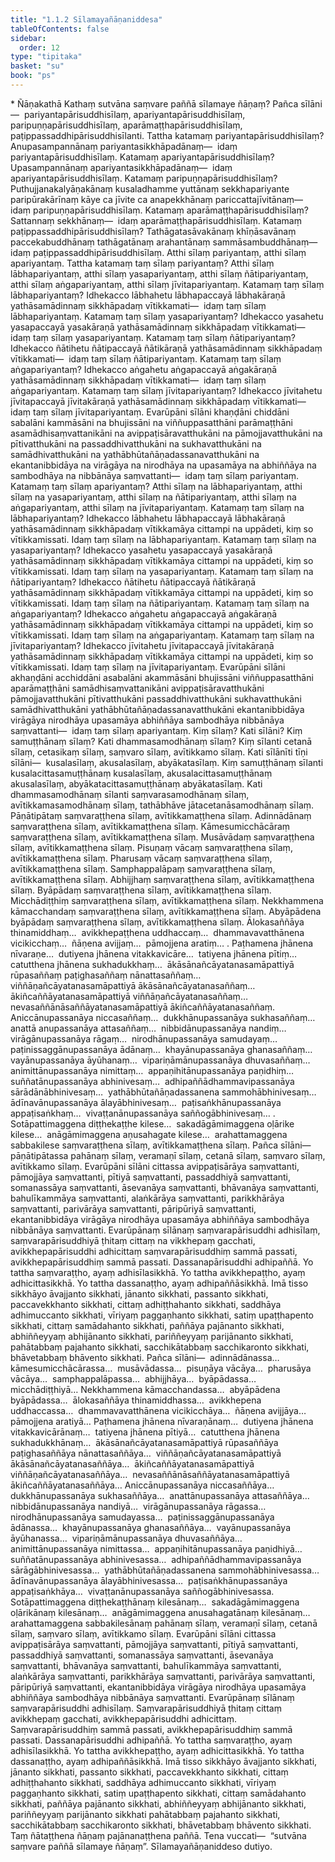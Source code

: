 ```yaml
---
title: "1.1.2 Sīlamayañāṇaniddesa"
tableOfContents: false
sidebar:
  order: 12
type: "tipitaka"
basket: "su"
book: "ps"
---
```



<DynamicBreadcrumb />

<Paragraph type="center" book="ps">
* Ñāṇakathā
</Paragraph>


<Division number="37" book="ps">

<Paragraph number="285" book="ps">
Kathaṃ sutvāna saṃvare paññā sīlamaye ñāṇaṃ? Pañca sīlāni—  pariyantapārisuddhisīlaṃ, apariyantapārisuddhisīlaṃ, paripuṇṇapārisuddhisīlaṃ, aparāmaṭṭhapārisuddhisīlaṃ, paṭippassaddhipārisuddhisīlanti.
</Paragraph>

<Paragraph number="286" book="ps">
Tattha katamaṃ pariyantapārisuddhisīlaṃ? Anupasampannānaṃ pariyantasikkhāpadānaṃ—  idaṃ pariyantapārisuddhisīlaṃ.
</Paragraph>

<Paragraph number="287" book="ps">
Katamaṃ apariyantapārisuddhisīlaṃ? Upasampannānaṃ apariyantasikkhāpadānaṃ—  idaṃ apariyantapārisuddhisīlaṃ.
</Paragraph>

<Paragraph number="288" book="ps">
Katamaṃ paripuṇṇapārisuddhisīlaṃ? Puthujjanakalyāṇakānaṃ kusaladhamme yuttānaṃ sekkhapariyante paripūrakārīnaṃ kāye ca jīvite ca anapekkhānaṃ pariccattajīvitānaṃ—  idaṃ paripuṇṇapārisuddhisīlaṃ.
</Paragraph>

<Paragraph number="289" book="ps">
Katamaṃ aparāmaṭṭhapārisuddhisīlaṃ? Sattannaṃ sekkhānaṃ—  idaṃ aparāmaṭṭhapārisuddhisīlaṃ.
</Paragraph>

<Paragraph number="290" book="ps">
Katamaṃ paṭippassaddhipārisuddhisīlaṃ? Tathāgatasāvakānaṃ khīṇāsavānaṃ paccekabuddhānaṃ tathāgatānaṃ arahantānaṃ sammāsambuddhānaṃ—  idaṃ paṭippassaddhipārisuddhisīlaṃ.
</Paragraph>

</Division>
<Division number="38" book="ps">

<Paragraph number="291" book="ps">
Atthi sīlaṃ pariyantaṃ, atthi sīlaṃ apariyantaṃ.
</Paragraph>

<Paragraph number="292" book="ps">
Tattha katamaṃ taṃ sīlaṃ pariyantaṃ? Atthi sīlaṃ lābhapariyantaṃ, atthi sīlaṃ yasapariyantaṃ, atthi sīlaṃ ñātipariyantaṃ, atthi sīlaṃ aṅgapariyantaṃ, atthi sīlaṃ jīvitapariyantaṃ.
</Paragraph>

<Paragraph number="293" book="ps">
Katamaṃ taṃ sīlaṃ lābhapariyantaṃ? Idhekacco lābhahetu lābhapaccayā lābhakāraṇā yathāsamādinnaṃ sikkhāpadaṃ vītikkamati—  idaṃ taṃ sīlaṃ lābhapariyantaṃ.
</Paragraph>

<Paragraph number="294" book="ps">
Katamaṃ taṃ sīlaṃ yasapariyantaṃ? Idhekacco yasahetu yasapaccayā yasakāraṇā yathāsamādinnaṃ sikkhāpadaṃ vītikkamati—  idaṃ taṃ sīlaṃ yasapariyantaṃ.
</Paragraph>

<Paragraph number="295" book="ps">
Katamaṃ taṃ sīlaṃ ñātipariyantaṃ? Idhekacco ñātihetu ñātipaccayā ñātikāraṇā yathāsamādinnaṃ sikkhāpadaṃ vītikkamati—  idaṃ taṃ sīlaṃ ñātipariyantaṃ.
</Paragraph>

<Paragraph number="296" book="ps">
Katamaṃ taṃ sīlaṃ aṅgapariyantaṃ? Idhekacco aṅgahetu aṅgapaccayā aṅgakāraṇā yathāsamādinnaṃ sikkhāpadaṃ vītikkamati—  idaṃ taṃ sīlaṃ aṅgapariyantaṃ.
</Paragraph>

<Paragraph number="297" book="ps">
Katamaṃ taṃ sīlaṃ jīvitapariyantaṃ? Idhekacco jīvitahetu jīvitapaccayā jīvitakāraṇā yathāsamādinnaṃ sikkhāpadaṃ vītikkamati—  idaṃ taṃ sīlaṃ jīvitapariyantaṃ. Evarūpāni sīlāni khaṇḍāni chiddāni sabalāni kammāsāni na bhujissāni na viññuppasatthāni parāmaṭṭhāni asamādhisaṃvattanikāni na avippaṭisāravatthukāni na pāmojjavatthukāni na pītivatthukāni na passaddhivatthukāni na sukhavatthukāni na samādhivatthukāni na yathābhūtañāṇadassanavatthukāni na ekantanibbidāya na virāgāya na nirodhāya na upasamāya na abhiññāya na sambodhāya na nibbānāya saṃvattanti—  idaṃ taṃ sīlaṃ pariyantaṃ.
</Paragraph>

<Paragraph number="298" book="ps">
Katamaṃ taṃ sīlaṃ apariyantaṃ? Atthi sīlaṃ na lābhapariyantaṃ, atthi sīlaṃ na yasapariyantaṃ, atthi sīlaṃ na ñātipariyantaṃ, atthi sīlaṃ na aṅgapariyantaṃ, atthi sīlaṃ na jīvitapariyantaṃ.
</Paragraph>

<Paragraph number="299" book="ps">
Katamaṃ taṃ sīlaṃ na lābhapariyantaṃ? Idhekacco lābhahetu lābhapaccayā lābhakāraṇā yathāsamādinnaṃ sikkhāpadaṃ vītikkamāya cittampi na uppādeti, kiṃ so vītikkamissati. Idaṃ taṃ sīlaṃ na lābhapariyantaṃ.
</Paragraph>

<Paragraph number="300" book="ps">
Katamaṃ taṃ sīlaṃ na yasapariyantaṃ? Idhekacco yasahetu yasapaccayā yasakāraṇā yathāsamādinnaṃ sikkhāpadaṃ vītikkamāya cittampi na uppādeti, kiṃ so vītikkamissati. Idaṃ taṃ sīlaṃ na yasapariyantaṃ.
</Paragraph>

<Paragraph number="301" book="ps">
Katamaṃ taṃ sīlaṃ na ñātipariyantaṃ? Idhekacco ñātihetu ñātipaccayā ñātikāraṇā yathāsamādinnaṃ sikkhāpadaṃ vītikkamāya cittampi na uppādeti, kiṃ so vītikkamissati. Idaṃ taṃ sīlaṃ na ñātipariyantaṃ.
</Paragraph>

<Paragraph number="302" book="ps">
Katamaṃ taṃ sīlaṃ na aṅgapariyantaṃ? Idhekacco aṅgahetu aṅgapaccayā aṅgakāraṇā yathāsamādinnaṃ sikkhāpadaṃ vītikkamāya cittampi na uppādeti, kiṃ so vītikkamissati. Idaṃ taṃ sīlaṃ na aṅgapariyantaṃ.
</Paragraph>

<Paragraph number="303" book="ps">
Katamaṃ taṃ sīlaṃ na jīvitapariyantaṃ? Idhekacco jīvitahetu jīvitapaccayā jīvitakāraṇā yathāsamādinnaṃ sikkhāpadaṃ vītikkamāya cittampi na uppādeti, kiṃ so vītikkamissati. Idaṃ taṃ sīlaṃ na jīvitapariyantaṃ. Evarūpāni sīlāni akhaṇḍāni acchiddāni asabalāni akammāsāni bhujissāni viññuppasatthāni aparāmaṭṭhāni samādhisaṃvattanikāni avippaṭisāravatthukāni pāmojjavatthukāni pītivatthukāni passaddhivatthukāni sukhavatthukāni samādhivatthukāni yathābhūtañāṇadassanavatthukāni ekantanibbidāya virāgāya nirodhāya upasamāya abhiññāya sambodhāya nibbānāya saṃvattanti—  idaṃ taṃ sīlaṃ apariyantaṃ.
</Paragraph>

</Division>
<Division number="39" book="ps">

<Paragraph number="304" book="ps">
Kiṃ sīlaṃ? Kati sīlāni? Kiṃ samuṭṭhānaṃ sīlaṃ? Kati dhammasamodhānaṃ sīlaṃ?
</Paragraph>

<Paragraph number="305" book="ps">
<Emphasis>Kiṃ sīlan</Emphasis>ti cetanā sīlaṃ, cetasikaṃ sīlaṃ, saṃvaro sīlaṃ, avītikkamo sīlaṃ.
</Paragraph>

<Paragraph number="306" book="ps">
<Emphasis>Kati sīlānī</Emphasis>ti tīṇi sīlāni—  kusalasīlaṃ, akusalasīlaṃ, abyākatasīlaṃ.
</Paragraph>

<Paragraph number="307" book="ps">
<Emphasis>Kiṃ samuṭṭhānaṃ sīlan</Emphasis>ti kusalacittasamuṭṭhānaṃ kusalasīlaṃ, akusalacittasamuṭṭhānaṃ akusalasīlaṃ, abyākatacittasamuṭṭhānaṃ abyākatasīlaṃ.
</Paragraph>

<Paragraph number="308" book="ps">
<Emphasis>Kati dhammasamodhānaṃ sīlan</Emphasis>ti saṃvarasamodhānaṃ sīlaṃ, avītikkamasamodhānaṃ sīlaṃ, tathābhāve jātacetanāsamodhānaṃ sīlaṃ.
</Paragraph>

</Division>
<Division number="40" book="ps">

<Paragraph number="309" book="ps">
Pāṇātipātaṃ saṃvaraṭṭhena sīlaṃ, avītikkamaṭṭhena sīlaṃ. Adinnādānaṃ saṃvaraṭṭhena sīlaṃ, avītikkamaṭṭhena sīlaṃ. Kāmesumicchācāraṃ saṃvaraṭṭhena sīlaṃ, avītikkamaṭṭhena sīlaṃ. Musāvādaṃ saṃvaraṭṭhena sīlaṃ, avītikkamaṭṭhena sīlaṃ. Pisuṇaṃ vācaṃ saṃvaraṭṭhena sīlaṃ, avītikkamaṭṭhena sīlaṃ. Pharusaṃ vācaṃ saṃvaraṭṭhena sīlaṃ, avītikkamaṭṭhena sīlaṃ. Samphappalāpaṃ saṃvaraṭṭhena sīlaṃ, avītikkamaṭṭhena sīlaṃ. Abhijjhaṃ saṃvaraṭṭhena sīlaṃ, avītikkamaṭṭhena sīlaṃ. Byāpādaṃ saṃvaraṭṭhena sīlaṃ, avītikkamaṭṭhena sīlaṃ. Micchādiṭṭhiṃ saṃvaraṭṭhena sīlaṃ, avītikkamaṭṭhena sīlaṃ.
</Paragraph>

<Paragraph number="310" book="ps">
Nekkhammena kāmacchandaṃ saṃvaraṭṭhena sīlaṃ, avītikkamaṭṭhena sīlaṃ. Abyāpādena byāpādaṃ saṃvaraṭṭhena sīlaṃ, avītikkamaṭṭhena sīlaṃ. Ālokasaññāya thinamiddhaṃ…  avikkhepaṭṭhena uddhaccaṃ…  dhammavavatthānena vicikicchaṃ…  ñāṇena avijjaṃ…  pāmojjena aratiṃ… .
</Paragraph>

<Paragraph number="311" book="ps">
Paṭhamena jhānena nīvaraṇe…  dutiyena jhānena vitakkavicāre…  tatiyena jhānena pītiṃ…  catutthena jhānena sukhadukkhaṃ…  ākāsānañcāyatanasamāpattiyā rūpasaññaṃ paṭighasaññaṃ nānattasaññaṃ…  viññāṇañcāyatanasamāpattiyā ākāsānañcāyatanasaññaṃ…  ākiñcaññāyatanasamāpattiyā viññāṇañcāyatanasaññaṃ…  nevasaññānāsaññāyatanasamāpattiyā ākiñcaññāyatanasaññaṃ.
</Paragraph>

<Paragraph number="312" book="ps">
Aniccānupassanāya niccasaññaṃ…  dukkhānupassanāya sukhasaññaṃ…  anattā anupassanāya attasaññaṃ…  nibbidānupassanāya nandiṃ…  virāgānupassanāya rāgaṃ…  nirodhānupassanāya samudayaṃ…  paṭinissaggānupassanāya ādānaṃ…  khayānupassanāya ghanasaññaṃ…  vayānupassanāya āyūhanaṃ…  vipariṇāmānupassanāya dhuvasaññaṃ…  animittānupassanāya nimittaṃ…  appaṇihitānupassanāya paṇidhiṃ…  suññatānupassanāya abhinivesaṃ…  adhipaññādhammavipassanāya sārādānābhinivesaṃ…  yathābhūtañāṇadassanena sammohābhinivesaṃ…  ādīnavānupassanāya ālayābhinivesaṃ…  paṭisaṅkhānupassanāya appaṭisaṅkhaṃ…  vivaṭṭanānupassanāya saññogābhinivesaṃ… .
</Paragraph>

<Paragraph number="313" book="ps">
Sotāpattimaggena diṭṭhekaṭṭhe kilese…  sakadāgāmimaggena oḷārike kilese…  anāgāmimaggena aṇusahagate kilese…  arahattamaggena sabbakilese saṃvaraṭṭhena sīlaṃ, avītikkamaṭṭhena sīlaṃ.
</Paragraph>

</Division>
<Division number="41" book="ps">

<Paragraph number="314" book="ps">
Pañca sīlāni—  pāṇātipātassa pahānaṃ sīlaṃ, veramaṇī sīlaṃ, cetanā sīlaṃ, saṃvaro sīlaṃ, avītikkamo sīlaṃ. Evarūpāni sīlāni cittassa avippaṭisārāya saṃvattanti, pāmojjāya saṃvattanti, pītiyā saṃvattanti, passaddhiyā saṃvattanti, somanassāya saṃvattanti, āsevanāya saṃvattanti, bhāvanāya saṃvattanti, bahulīkammāya saṃvattanti, alaṅkārāya saṃvattanti, parikkhārāya saṃvattanti, parivārāya saṃvattanti, pāripūriyā saṃvattanti, ekantanibbidāya virāgāya nirodhāya upasamāya abhiññāya sambodhāya nibbānāya saṃvattanti.
</Paragraph>

</Division>
<Division number="42" book="ps">

<Paragraph number="315" book="ps">
Evarūpānaṃ sīlānaṃ saṃvarapārisuddhi adhisīlaṃ, saṃvarapārisuddhiyā ṭhitaṃ cittaṃ na vikkhepaṃ gacchati, avikkhepapārisuddhi adhicittaṃ saṃvarapārisuddhiṃ sammā passati, avikkhepapārisuddhiṃ sammā passati. Dassanapārisuddhi adhipaññā. Yo tattha saṃvaraṭṭho, ayaṃ adhisīlasikkhā. Yo tattha avikkhepaṭṭho, ayaṃ adhicittasikkhā. Yo tattha dassanaṭṭho, ayaṃ adhipaññāsikkhā.
</Paragraph>

<Paragraph number="316" book="ps">
Imā tisso sikkhāyo āvajjanto sikkhati, jānanto sikkhati, passanto sikkhati, paccavekkhanto sikkhati, cittaṃ adhiṭṭhahanto sikkhati, saddhāya adhimuccanto sikkhati, vīriyaṃ paggaṇhanto sikkhati, satiṃ upaṭṭhapento sikkhati, cittaṃ samādahanto sikkhati, paññāya pajānanto sikkhati, abhiññeyyaṃ abhijānanto sikkhati, pariññeyyaṃ parijānanto sikkhati, pahātabbaṃ pajahanto sikkhati, sacchikātabbaṃ sacchikaronto sikkhati, bhāvetabbaṃ bhāvento sikkhati.
</Paragraph>

<Paragraph number="317" book="ps">
Pañca sīlāni—  adinnādānassa…  kāmesumicchācārassa…  musāvādassa…  pisuṇāya vācāya…  pharusāya vācāya…  samphappalāpassa…  abhijjhāya…  byāpādassa…  micchādiṭṭhiyā…
</Paragraph>

<Paragraph number="318" book="ps">
Nekkhammena kāmacchandassa…  abyāpādena byāpādassa…  ālokasaññāya thinamiddhassa…  avikkhepena uddhaccassa…  dhammavavatthānena vicikicchāya…  ñāṇena avijjāya…  pāmojjena aratiyā…
</Paragraph>

<Paragraph number="319" book="ps">
Paṭhamena jhānena nīvaraṇānaṃ…  dutiyena jhānena vitakkavicārānaṃ…  tatiyena jhānena pītiyā…  catutthena jhānena sukhadukkhānaṃ…  ākāsānañcāyatanasamāpattiyā rūpasaññāya paṭighasaññāya nānattasaññāya…  viññāṇañcāyatanasamāpattiyā ākāsānañcāyatanasaññāya…  ākiñcaññāyatanasamāpattiyā viññāṇañcāyatanasaññāya…  nevasaññānāsaññāyatanasamāpattiyā ākiñcaññāyatanasaññāya…
</Paragraph>

<Paragraph number="320" book="ps">
Aniccānupassanāya niccasaññāya…  dukkhānupassanāya sukhasaññāya…  anattānupassanāya attasaññāya…  nibbidānupassanāya nandiyā…  virāgānupassanāya rāgassa…  nirodhānupassanāya samudayassa…  paṭinissaggānupassanāya ādānassa…  khayānupassanāya ghanasaññāya…  vayānupassanāya āyūhanassa…  vipariṇāmānupassanāya dhuvasaññāya…  animittānupassanāya nimittassa…  appaṇihitānupassanāya paṇidhiyā…  suññatānupassanāya abhinivesassa…  adhipaññādhammavipassanāya sārāgābhinivesassa…  yathābhūtañāṇadassanena sammohābhinivesassa…  ādīnavānupassanāya ālayābhinivesassa…  paṭisaṅkhānupassanāya appaṭisaṅkhāya…  vivaṭṭanānupassanāya saññogābhinivesassa.
</Paragraph>

<Paragraph number="321" book="ps">
Sotāpattimaggena diṭṭhekaṭṭhānaṃ kilesānaṃ…  sakadāgāmimaggena oḷārikānaṃ kilesānaṃ…  anāgāmimaggena anusahagatānaṃ kilesānaṃ…  arahattamaggena sabbakilesānaṃ pahānaṃ sīlaṃ, veramaṇī sīlaṃ, cetanā sīlaṃ, saṃvaro sīlaṃ, avītikkamo sīlaṃ. Evarūpāni sīlāni cittassa avippaṭisārāya saṃvattanti, pāmojjāya saṃvattanti, pītiyā saṃvattanti, passaddhiyā saṃvattanti, somanassāya saṃvattanti, āsevanāya saṃvattanti, bhāvanāya saṃvattanti, bahulīkammāya saṃvattanti, alaṅkārāya saṃvattanti, parikkhārāya saṃvattanti, parivārāya saṃvattanti, pāripūriyā saṃvattanti, ekantanibbidāya virāgāya nirodhāya upasamāya abhiññāya sambodhāya nibbānāya saṃvattanti.
</Paragraph>

<Paragraph number="322" book="ps">
Evarūpānaṃ sīlānaṃ saṃvarapārisuddhi adhisīlaṃ. Saṃvarapārisuddhiyā ṭhitaṃ cittaṃ avikkhepaṃ gacchati, avikkhepapārisuddhi adhicittaṃ. Saṃvarapārisuddhiṃ sammā passati, avikkhepapārisuddhiṃ sammā passati. Dassanapārisuddhi adhipaññā. Yo tattha saṃvaraṭṭho, ayaṃ adhisīlasikkhā. Yo tattha avikkhepaṭṭho, ayaṃ adhicittasikkhā. Yo tattha dassanaṭṭho, ayaṃ adhipaññāsikkhā. Imā tisso sikkhāyo āvajjanto sikkhati, jānanto sikkhati, passanto sikkhati, paccavekkhanto sikkhati, cittaṃ adhiṭṭhahanto sikkhati, saddhāya adhimuccanto sikkhati, vīriyaṃ paggaṇhanto sikkhati, satiṃ upaṭṭhapento sikkhati, cittaṃ samādahanto sikkhati, paññāya pajānanto sikkhati, abhiññeyyaṃ abhijānanto sikkhati, pariññeyyaṃ parijānanto sikkhati pahātabbaṃ pajahanto sikkhati, sacchikātabbaṃ sacchikaronto sikkhati, bhāvetabbaṃ bhāvento sikkhati. Taṃ ñātaṭṭhena ñāṇaṃ pajānanaṭṭhena paññā. Tena vuccati—  “sutvāna saṃvare paññā sīlamaye ñāṇaṃ”.

</Paragraph>
</Division>

<Paragraph number="323" type="center" book="ps">
Sīlamayañāṇaniddeso dutiyo.
</Paragraph>